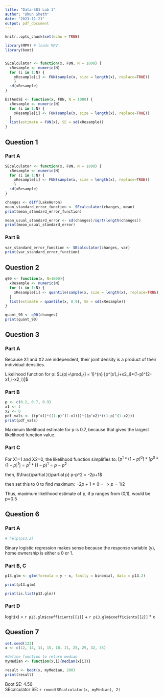 ---
title: "Data-581 Lab 1"
author: "Dhun Sheth"
date: "2023-11-21"
output: pdf_document
---

```{r setup, include=FALSE}
knitr::opts_chunk$set(echo = TRUE)

library(MPV) # loads MPV
library(boot)


SEcalculator <- function(x, FUN, N = 1000) {
  xResample <- numeric(N)
  for (i in 1:N) {
    xResample[i] <- FUN(sample(x, size = length(x), replace=TRUE))
    }
  sd(xResample)
}

EstAndSE <- function(x, FUN, N = 1000) {
  xResample <- numeric(N)
  for (i in 1:N) {
    xResample[i] <- FUN(sample(x, size = length(x), replace=TRUE))
  }
  list(estimate = FUN(x), SE = sd(xResample))
}


```

## Question 1
### Part A
```{r question_1_part_a}

SEcalculator <- function(x, FUN, N = 1000) {
  xResample <- numeric(N)
  for (i in 1:N) {
    xResample[i] <- FUN(sample(x, size = length(x), replace=TRUE))
    }
  sd(xResample)
}

changes <- diff(LakeHuron)
mean_standard_error_function <- SEcalculator(changes, mean)
print(mean_standard_error_function)

mean_usual_standard_error <- sd(changes)/sqrt(length(changes))
print(mean_usual_standard_error)

```
### Part B
```{r question_1_part_b}

var_standard_error_function <- SEcalculator(changes, var)
print(var_standard_error_function)

```
## Question 2
```{r question_2}

q90 <- function(x, N=1000){
  xResample <- numeric(N)
  for (i in 1:N) {
    xResample[i] <- quantile(sample(x, size = length(x), replace=TRUE), 0.9)
  }
  list(estimate = quantile(x, 0.9), SE = sd(xResample))
}

quant_90 <- q90(changes)
print(quant_90)

```
## Question 3
### Part A

Because X1 and X2 are independent, their joint density is a product of their
individual densities. 

Likelihood function for p:
$L(p)=\prod_{i = 1}^{n} [p^(x1_i+x2_i)*(1-p)^(2-x1_i-x2_i)]$

### Part B
```{r question_3_part_b}

p <- c(0.2, 0.7, 0.9)
x1 <- 1
x2 <- 0
pdf_vals <- ((p^x1)*((1-p)^(1-x1)))*((p^x2)*((1-p)^(1-x2)))
print(pdf_vals)
```

Maximum likelihood estimate for p is 0.7, because that gives the largest 
likelihood function value.

### Part C
For X1=1 and X2=0, the likelihood function simplifies to:
$[p^1*(1-p)^0]*[p^0*(1-p)^1] = p^1*(1-p)^1 = p-p^2$

then, $\frac{\partial }{\partial p} p-p^2 = -2p+1$

then set this to 0 to find maximum: $-2p+1 = 0 => p=1/2$

Thus, maximum likelihood estimate of p, if p ranges from (0,1), would be p=0.5

## Question 6
### Part A
```{r question_6_part_a}

# help(p13.2)

```

Binary logistic regression makes sense because the response variable (y), 
home ownership is either a 0 or 1.

### Part B, C
```{r question_6_part_b}

p13.glm <- glm(formula = y ~ x, family = binomial, data = p13.2)

print(p13.glm)

print(is.list(p13.glm))


```

### Part D

logit(x) = `r p13.glm$coefficients[[1]]` + `r p13.glm$coefficients[[2]]` * x

## Question 7
```{r question_7}

set.seed(123)
x <- c(12, 14, 14, 15, 18, 21, 25, 29, 32, 35)

#define function to return median
myMedian <- function(x,i){median(x[i])}

result <- boot(x, myMedian, 200)
print(result)

```

Boot SE: 4.56  
SEcalculator SE: `r round(SEcalculator(x, myMedian), 2)`  
